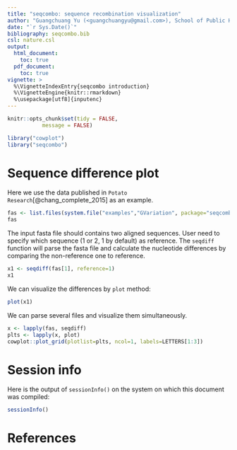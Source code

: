 ```yaml
---
title: "seqcombo: sequence recombination visualization"
author: "Guangchuang Yu (<guangchuangyu@gmail.com>), School of Public Health, The University of Hong Kong"
date: "`r Sys.Date()`"
bibliography: seqcombo.bib
csl: nature.csl
output:
  html_document:
    toc: true
  pdf_document:
    toc: true
vignette: >
  %\VignetteIndexEntry{seqcombo introduction}
  %\VignetteEngine{knitr::rmarkdown}
  %\usepackage[utf8]{inputenc}
---
```


```r
knitr::opts_chunk$set(tidy = FALSE,
		   message = FALSE)
```


```r
library("cowplot")
library("seqcombo")
```

# Sequence difference plot

Here we use the data published in `Potato
Research`[@chang_complete_2015] as an example.

```r
fas <- list.files(system.file("examples","GVariation", package="seqcombo"), pattern="fas", full.names=TRUE)
fas
```

The input fasta file should contains two aligned sequences. User need
to specify which sequence (1 or 2, 1 by default) as reference. The
`seqdiff` function will parse the fasta file and calculate the
nucleotide differences by comparing the non-reference one to reference.

```r
x1 <- seqdiff(fas[1], reference=1)
x1
```

We can visualize the differences by `plot` method:

```r
plot(x1)
```

We can parse several files and visualize them simultaneously.

```r
x <- lapply(fas, seqdiff)
plts <- lapply(x, plot)
cowplot::plot_grid(plotlist=plts, ncol=1, labels=LETTERS[1:3])
```



# Session info

Here is the output of `sessionInfo()` on the system on which this document was compiled:
```r
sessionInfo()
```


# References
